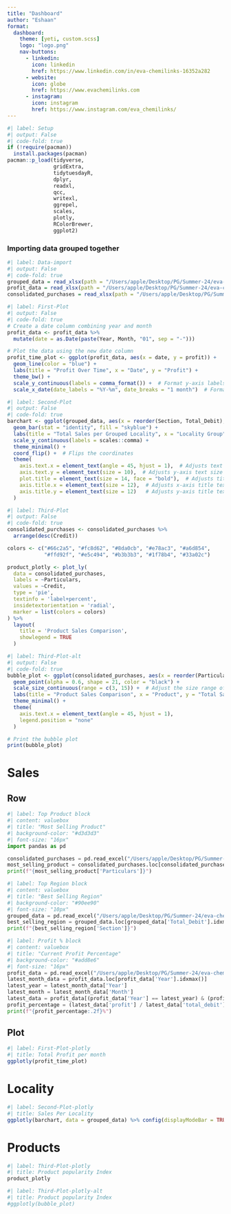 ```yaml
---
title: "Dashboard"
author: "Eshaan"
format:
  dashboard:
    theme: [yeti, custom.scss]
    logo: "logo.png"
    nav-buttons:
      - linkedin: 
        icon: linkedin
        href: https://www.linkedin.com/in/eva-chemilinks-16352a282
      - website: 
        icon: globe
        href: https://www.evachemilinks.com
      - instagram:
        icon: instagram
        href: https://www.instagram.com/eva_chemilinks/
---
```


```r
#| label: Setup
#| output: False
#| code-fold: true
if (!require(pacman)) 
  install.packages(pacman)
pacman::p_load(tidyverse,
               gridExtra,
               tidytuesdayR,
               dplyr, 
               readxl, 
               qcc, 
               writexl, 
               ggrepel, 
               scales, 
               plotly, 
               RColorBrewer, 
               ggplot2)
```

### Importing data grouped together

```r
#| label: Data-import
#| output: False
#| code-fold: true
grouped_data = read_xlsx(path = "/Users/apple/Desktop/PG/Summer-24/eva-chemlinks/eva-chemlinks-demo/data/anonymized_grouped_data.xlsx")
profit_data = read_xlsx(path = "/Users/apple/Desktop/PG/Summer-24/eva-chemlinks/eva-chemlinks-demo/data/anonymized_profit_data.xlsx")
consolidated_purchases = read_xlsx(path = "/Users/apple/Desktop/PG/Summer-24/eva-chemlinks/eva-chemlinks-demo/data/anonymized_consolidated_purchases.xlsx")
```

```r
#| label: First-Plot
#| output: False
#| code-fold: true
# Create a date column combining year and month
profit_data <- profit_data %>%
  mutate(date = as.Date(paste(Year, Month, "01", sep = "-")))

# Plot the data using the new date column
profit_time_plot <- ggplot(profit_data, aes(x = date, y = profit)) +
  geom_line(color = "blue") +
  labs(title = "Profit Over Time", x = "Date", y = "Profit") +
  theme_bw() + 
  scale_y_continuous(labels = comma_format()) +  # Format y-axis labels
  scale_x_date(date_labels = "%Y-%m", date_breaks = "1 month")  # Format x-axis labels
```


```r
#| label: Second-Plot
#| output: False
#| code-fold: true
barchart <- ggplot(grouped_data, aes(x = reorder(Section, Total_Debit), y = Total_Debit)) +
  geom_bar(stat = "identity", fill = "skyblue") +
  labs(title = "Total Sales per Grouped Locality", x = "Locality Group", y = "Total Sales") +
  scale_y_continuous(labels = scales::comma) +
  theme_minimal() +
  coord_flip() +  # Flips the coordinates
  theme(
    axis.text.x = element_text(angle = 45, hjust = 1),  # Adjusts text orientation
    axis.text.y = element_text(size = 10),  # Adjusts y-axis text size
    plot.title = element_text(size = 14, face = "bold"),  # Adjusts title text
    axis.title.x = element_text(size = 12),  # Adjusts x-axis title text
    axis.title.y = element_text(size = 12)   # Adjusts y-axis title text
  )
```

```r
#| label: Third-Plot
#| output: False
#| code-fold: true
consolidated_purchases <- consolidated_purchases %>%
  arrange(desc(Credit))

colors <- c("#66c2a5", "#fc8d62", "#8da0cb", "#e78ac3", "#a6d854", 
            "#ffd92f", "#e5c494", "#b3b3b3", "#1f78b4", "#33a02c")

product_plotly <- plot_ly(
  data = consolidated_purchases,
  labels = ~Particulars,
  values = ~Credit,
  type = 'pie',
  textinfo = 'label+percent',
  insidetextorientation = 'radial',
  marker = list(colors = colors)
) %>%
  layout(
    title = 'Product Sales Comparison',
    showlegend = TRUE
  )
```

```r
#| label: Third-Plot-alt
#| output: False
#| code-fold: true
bubble_plot <- ggplot(consolidated_purchases, aes(x = reorder(Particulars, Credit), y = Credit, size = Credit, fill = Particulars)) +
  geom_point(alpha = 0.6, shape = 21, color = "black") +
  scale_size_continuous(range = c(3, 15)) +  # Adjust the size range of the bubbles
  labs(title = "Product Sales Comparison", x = "Product", y = "Total Sales") +
  theme_minimal() +
  theme(
    axis.text.x = element_text(angle = 45, hjust = 1),
    legend.position = "none"
  )

# Print the bubble plot
print(bubble_plot)
```


# Sales

## Row {height=25%}
```python
#| label: Top Product block
#| content: valuebox
#| title: "Most Selling Product"
#| background-color: "#d3d3d3"
#| font-size: "16px"
import pandas as pd

consolidated_purchases = pd.read_excel("/Users/apple/Desktop/PG/Summer-24/eva-chemlinks/eva-chemlinks-demo/data/anonymized_consolidated_purchases.xlsx")
most_selling_product = consolidated_purchases.loc[consolidated_purchases['Credit'].idxmax()]
print(f"{most_selling_product['Particulars']}")
```

```python
#| label: Top Region block
#| content: valuebox
#| title: "Best Selling Region"
#| background-color: "#90ee90"
#| font-size: "10px"
grouped_data = pd.read_excel("/Users/apple/Desktop/PG/Summer-24/eva-chemlinks/eva-chemlinks-demo/data/anonymized_grouped_data.xlsx")
best_selling_region = grouped_data.loc[grouped_data['Total_Debit'].idxmax()]
print(f"{best_selling_region['Section']}")

```

```python
#| label: Profit % block
#| content: valuebox
#| title: "Current Profit Percentage"
#| background-color: "#add8e6"
#| font-size: "16px"
profit_data = pd.read_excel("/Users/apple/Desktop/PG/Summer-24/eva-chemlinks/eva-chemlinks-demo/data/anonymized_profit_data.xlsx")
latest_month_data = profit_data.loc[profit_data['Year'].idxmax()]
latest_year = latest_month_data['Year']
latest_month = latest_month_data['Month']
latest_data = profit_data[(profit_data['Year'] == latest_year) & (profit_data['Month'] == latest_month)].iloc[0]
profit_percentage = (latest_data['profit'] / latest_data['total_debit']) * 100
print(f"{profit_percentage:.2f}%")

```


## Plot {height=75%}
```r
#| label: First-Plot-plotly
#| title: Total Profit per month
ggplotly(profit_time_plot)
```


# Locality

```r
#| label: Second-Plot-plotly
#| title: Sales Per Locality
ggplotly(barchart, data = grouped_data) %>% config(displayModeBar = TRUE)
```

# Products 

```r
#| label: Third-Plot-plotly
#| title: Product popularity Index
product_plotly
```


```r
#| label: Third-Plot-plotly-alt
#| title: Product popularity Index
#ggplotly(bubble_plot)
```

